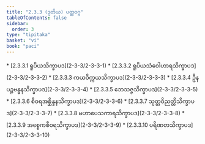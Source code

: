 ```yaml
---
title: "2.3.3 (ဒုတိယ) ပတ္တဝဂ္ဂ"
tableOfContents: false
sidebar:
  order: 3
type: "tipitaka"
basket: "vi"
book: "paci"
---
```



<DynamicBreadcrumb />



<TableOfContents book="paci" section="2.3.3">
* [2.3.3.1 ရူပိယသိက္ခာပဒ](2-3-3/2-3-3-1)
* [2.3.3.2 ရူပိယသံဝေါဟာရသိက္ခာပဒ](2-3-3/2-3-3-2)
* [2.3.3.3 ကယဝိက္ကယသိက္ခာပဒ](2-3-3/2-3-3-3)
* [2.3.3.4 ဦနပဉ္စဗန္ဓနသိက္ခာပဒ](2-3-3/2-3-3-4)
* [2.3.3.5 ဘေသဇ္ဇသိက္ခာပဒ](2-3-3/2-3-3-5)
* [2.3.3.6 စီဝရအစ္ဆိန္ဒနသိက္ခာပဒ](2-3-3/2-3-3-6)
* [2.3.3.7 သုတ္တဝိညတ္တိသိက္ခာပဒ](2-3-3/2-3-3-7)
* [2.3.3.8 မဟာပေသကာရသိက္ခာပဒ](2-3-3/2-3-3-8)
* [2.3.3.9 အစ္စေကစီဝရသိက္ခာပဒ](2-3-3/2-3-3-9)
* [2.3.3.10 ပရိဏတသိက္ခာပဒ](2-3-3/2-3-3-10)
</TableOfContents>